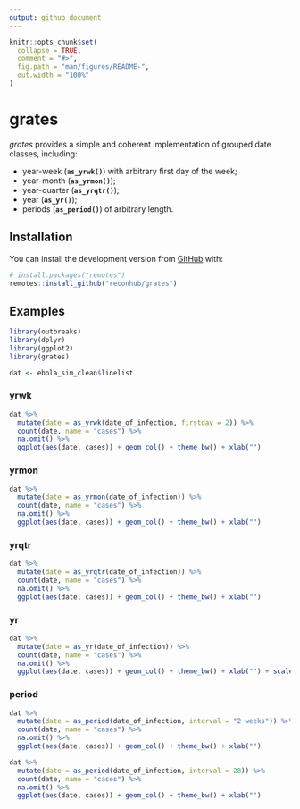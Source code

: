 ```yaml
---
output: github_document
---
```


<!-- README.md is generated from README.Rmd. Please edit that file -->

```r
knitr::opts_chunk$set(
  collapse = TRUE,
  comment = "#>",
  fig.path = "man/figures/README-",
  out.width = "100%"
)
```

# grates

<!-- badges: start -->
<!-- badges: end -->

*grates* provides a simple and coherent implementation of grouped date classes,
including:

* year-week (**`as_yrwk()`**) with arbitrary first day of the week;
* year-month (**`as_yrmon()`**);
* year-quarter (**`as_yrqtr()`**);
* year (**`as_yr()`**);
* periods (**`as_period()`**) of arbitrary length.


## Installation

You can install the development version from [GitHub](https://github.com/) with:

``` r
# install.packages("remotes")
remotes::install_github("reconhub/grates")
```


## Examples
```r
library(outbreaks)
library(dplyr)
library(ggplot2)
library(grates) 

dat <- ebola_sim_clean$linelist
```


### yrwk
```r
dat %>%
  mutate(date = as_yrwk(date_of_infection, firstday = 2)) %>% 
  count(date, name = "cases") %>% 
  na.omit() %>% 
  ggplot(aes(date, cases)) + geom_col() + theme_bw() + xlab("")
```

### yrmon
```r
dat %>%
  mutate(date = as_yrmon(date_of_infection)) %>% 
  count(date, name = "cases") %>% 
  na.omit() %>% 
  ggplot(aes(date, cases)) + geom_col() + theme_bw() + xlab("") 
```

### yrqtr
```r
dat %>%
  mutate(date = as_yrqtr(date_of_infection)) %>% 
  count(date, name = "cases") %>% 
  na.omit() %>% 
  ggplot(aes(date, cases)) + geom_col() + theme_bw() + xlab("") 
```

### yr
```r
dat %>%
  mutate(date = as_yr(date_of_infection)) %>% 
  count(date, name = "cases") %>% 
  na.omit() %>% 
  ggplot(aes(date, cases)) + geom_col() + theme_bw() + xlab("") + scale_x_yr(n = 2)
```


### period
```r
dat %>%
  mutate(date = as_period(date_of_infection, interval = "2 weeks")) %>% 
  count(date, name = "cases") %>% 
  na.omit() %>% 
  ggplot(aes(date, cases)) + geom_col() + theme_bw() + xlab("")

dat %>%
  mutate(date = as_period(date_of_infection, interval = 28)) %>% 
  count(date, name = "cases") %>% 
  na.omit() %>% 
  ggplot(aes(date, cases)) + geom_col() + theme_bw() + xlab("")
```
